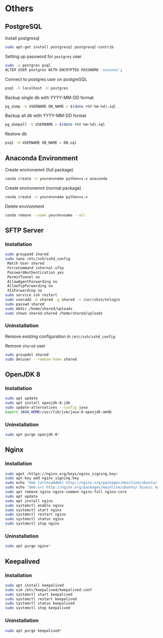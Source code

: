 # Others

## PostgreSQL

Install postgresql

```bash
sudo apt-get install postgresql postgresql-contrib
```

Setting up password for `postgres` user

```bash
sudo -u postgres psql
ALTER USER postgres WITH ENCRYPTED PASSWORD 'xxxxxxx';
```

Connect to postgres user on postgreSQL

```bash
psql -h localhost -U postgres
```

Backup single db with YYYY-MM-DD format

```bash
pg_dump -U USERNAME DB_NAME > $(date +%Y-%m-%d).sql
```

Backup all db with YYYY-MM-DD format

```bash
pg_dumpall -U USERNAME > $(date +%Y-%m-%d).sql
```

Restore db

```bash
psql -U USERNAME DB_NAME < DB.sql
```

## Anaconda Environment

Create environemnt (full package)

```bash
conda create -n yourenvname python=x.x anaconda
```

Create environemnt (normal package)

```bash
conda create -n yourenvname python=x.x
```

Delete environment

```bash
conda remove --name yourenvname --all
```

## SFTP Server

### Installation

```bash
sudo groupadd shared
sudo nano /etc/ssh/sshd_config
 Match User shared
 ForceCommand internal-sftp
 PasswordAuthentication yes
 PermitTunnel no
 AllowAgentForwarding no
 AllowTcpForwarding no
 X11Forwarding no
sudo service ssh restart
sudo useradd -m shared -g shared -s /usr/sbin/nologin
sudo passwd shared
sudo mkdir /home/shared/uploads
sudo chown shared:shared /home/shared/uploads
```

### Uninstallation

Remove existing configuration in `/etc/ssh/sshd_config`

Remove `shared` user

```bash
sudo groupdel shared
sudo deluser --remove-home shared
```

## OpenJDK 8

### Installation

```bash
sudo apt update
sudo apt install openjdk-8-jdk
sudo update-alternatives --config java
export JAVA_HOME=/usr/lib/jvm/java-8-openjdk-amd6
```

### Uninstallation

```bash
sudo apt purge openjdk-8*
```

## Nginx

### Installation

```bash
sudo wget <https://nginx.org/keys/nginx_signing.key>
sudo apt-key add nginx_signing.key
sudo echo "deb [arch=amd64] http://nginx.org/packages/mainline/ubuntu/ bionic nginx" | sudo tee -a /etc/apt/sources.list.d/nginx.list
sudo echo "deb-src http://nginx.org/packages/mainline/ubuntu/ bionic nginx" | sudo tee -a /etc/apt/sources.list.d/nginx.list
sudo apt remove nginx nginx-common nginx-full nginx-core
sudo apt update
sudo apt install nginx
sudo systemctl enable nginx
sudo systemctl start nginx
sudo systemctl restart nginx
sudo systemctl status nginx
sudo systemctl stop nginx
```

### Uninstallation

```bash
sudo apt purge nginx*
```

## Keepalived

### Installation

```bash
sudo apt install keepalived
sudo vim /etc/keepalived/keepalived.conf
sudo systemctl start keepalived
sudo systemctl restart keepalived
sudo systemctl status keepalived
sudo systemctl stop keepalived
```

### Uninstallation

```bash
sudo apt purge keepalived*
```
